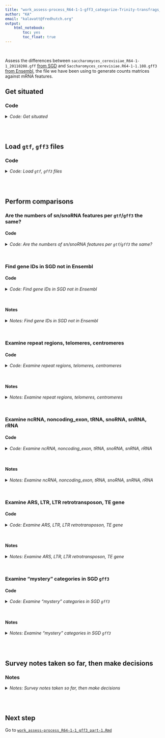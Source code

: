 ```yaml
---
title: "work_assess-process_R64-1-1-gff3_categorize-Trinity-transfrags_part-0.Rmd"
author: "KA"
email: "kalavatt@fredhutch.org"
output:
    html_notebook:
        toc: yes
        toc_float: true
---
```

<br />

Assess the differences between `saccharomyces_cerevisiae_R64-1-1_20110208.gff` [from SGD](http://sgd-archive.yeastgenome.org/sequence/S288C_reference/genome_releases/S288C_reference_genome_R64-1-1_20110203.tgz) and `Saccharomyces_cerevisiae.R64-1-1.108.gff3` [from Ensembl](https://ftp.ensembl.org/pub/release-108/gff3/saccharomyces_cerevisiae/), the file we have been using to generate counts matrices against mRNA features.

## Get situated
### Code
<details>
<summary><i>Code: Get situated</i></summary>

```r
#!/usr/bin/env Rscript

library(GenomicRanges)
library(IRanges)
library(plyr)
library(readxl)
library(rtracklayer)
library(tidyverse)

options(scipen = 999)
options(ggrepel.max.overlaps = Inf)

if(stringr::str_detect(getwd(), "kalavattam")) {
    p_local <- "/Users/kalavattam/Dropbox/FHCC"
} else {
    p_local <- "/Users/kalavatt/projects-etc"
}
p_wd <- "2022_transcriptome-construction/results/2023-0215"

setwd(paste(p_local, p_wd, sep = "/"))
getwd()

rm(p_local, p_wd)
```
</details>
<br />
<br />

## Load `gtf`, `gff3` files
### Code
<details>
<summary><i>Code: Load `gtf`, `gff3` files</i></summary>

```r
#!/usr/bin/env Rscript

p_SGD <- "./infiles_gtf-gff3/comprehensive/S288C_reference_genome_R64-1-1_20110203"
f_SGD <- "saccharomyces_cerevisiae_R64-1-1_20110208.gff"
gff3_SGD <- paste(p_SGD, f_SGD, sep = "/") %>%
    rtracklayer::import() %>%
    tibble::as_tibble() %>%
    dplyr::arrange(seqnames, start) %>%
    dplyr::mutate(seqnames = gsub("chr", "", seqnames))

rm(p_SGD, f_SGD)

p_Ens <- "./infiles_gtf-gff3/already"
f_Ens <- "Saccharomyces_cerevisiae.R64-1-1.108.gff3"
gff3_Ens <- paste(p_Ens, f_Ens, sep = "/") %>%
    rtracklayer::import() %>%
    tibble::as_tibble() %>%
    dplyr::arrange(seqnames, start)

rm(p_Ens, f_Ens)

p_Ens <- "./infiles_gtf-gff3/already"
f_Ens <- "Saccharomyces_cerevisiae.R64-1-1.108.gtf"
gtf_Ens <- paste(p_Ens, f_Ens, sep = "/") %>%
    rtracklayer::import() %>%
    tibble::as_tibble() %>%
    dplyr::arrange(seqnames, start)

rm(p_Ens, f_Ens)
```
</details>
<br />
<br />

## Perform comparisons
### Are the numbers of sn/snoRNA features per `gtf`/`gff3` the same?
#### Code
<details>
<summary><i>Code: Are the numbers of sn/snoRNA features per `gtf`/`gff3` the same?</i></summary>

```r
#!/usr/bin/env Rscript

cat("gff3_SGD colnames\n")
cat("-----------------\n")
gff3_SGD %>% colnames()
cat("\n")

cat("gff3_Ens colnames\n")
cat("-----------------\n")
gff3_Ens %>% colnames()
cat("\n")

cat("gtf_Ens colnames\n")
cat("----------------\n")
gtf_Ens %>% colnames()
cat("\n")

type_gff3_SGD <- gff3_SGD %>%
    dplyr::group_by(type) %>%
    dplyr::summarize(n = dplyr::n())

type_gff3_Ens <- gff3_Ens %>%
    dplyr::group_by(type) %>% 
    dplyr::summarize(n = dplyr::n())

type_gtf_Ens <- gtf_Ens %>%
    dplyr::group_by(type) %>% 
    dplyr::summarize(n = dplyr::n())

biotype_gff3_SGD <- gff3_SGD %>%
    dplyr::group_by(type) %>%
    dplyr::summarize(n = dplyr::n())

biotype_gff3_Ens <- gff3_Ens %>%
    dplyr::group_by(biotype) %>% 
    dplyr::summarize(n = dplyr::n())

biotype_gtf_Ens <- gtf_Ens %>%
    dplyr::group_by(gene_biotype) %>% 
    dplyr::summarize(n = dplyr::n())

type_gff3_SGD
type_gff3_Ens
type_gtf_Ens
biotype_gff3_SGD
biotype_gff3_Ens
biotype_gtf_Ens
```
</details>
<br />

### Find gene IDs in SGD not in Ensembl
#### Code
<details>
<summary><i>Code: Find gene IDs in SGD not in Ensembl</i></summary>

```r
#!/usr/bin/env Rscript

#  Initialize function --------------------------------------------------------
`%notin%` <- Negate(`%in%`)


#  For the SGD gff3, subset by column "type" entry "gene" ---------------------
z_gff3_SGD_genes <- gff3_SGD %>%
    dplyr::filter(type == "gene")

#  Tally number of genes per chromosome
# z_gff3_SGD_genes %>%
#     dplyr::group_by(seqnames) %>%
#     dplyr::summarize(n = dplyr::n())

z_gff3_Ens_genes_summary <- gff3_Ens %>%
    dplyr::filter(type == "gene") %>%
    dplyr::group_by(seqnames) %>%
    dplyr::summarize(n = dplyr::n())

z_gff3_Ens_genes_summary_sum <- sum(z_gff3_Ens_genes_summary$n)


#  For the Ensembl gff3, subset by column "type" entry "gene" -----------------
z_gff3_Ens_genes <- gff3_Ens %>%
    dplyr::filter(type == "gene") %>%
    dplyr::group_by(seqnames)

z_gff3_SGD_genes$ID %notin%
    stringr::str_remove(z_gff3_Ens_genes$ID, "gene:") %>%
table()


#  Find gene IDs in SGD not in Ensembl ----------------------------------------
z_gff3_SGD_genes[z_gff3_SGD_genes$ID %notin%
        stringr::str_remove(z_gff3_Ens_genes$ID, "gene:"), ]$ID
# [1] "YER109C" "YFL057C" "YFL056C" "YOR031W" "R0010W"  "R0020C"  "R0030W"  "R0040C"

#  (column ID) ------------------------
c("YER109C", "YFL057C", "YFL056C", "YOR031W") %in%
    stringr::str_remove(gff3_Ens$ID, "gene:|CDS:|transcript:")
# [1] FALSE FALSE  TRUE FALSE

gff3_Ens[stringr::str_remove(gff3_Ens$ID, "gene:|CDS:|transcript:") %in%
    c("YER109C", "YFL057C", "YFL056C", "YOR031W"), ]

#  (column protein_ID) ----------------
c("YER109C", "YFL057C", "YFL056C", "YOR031W") %in% gff3_Ens$protein_id
# [1] FALSE FALSE FALSE FALSE

# gff3_Ens[gff3_Ens$protein_id %in%
#     c("YER109C", "YFL057C", "YFL056C", "YOR031W"), ]

#  (column gene_id) -------------------
c("YER109C", "YFL057C", "YFL056C", "YOR031W") %in% gff3_Ens$gene_id
# [1] FALSE FALSE TRUE FALSE

gff3_Ens[gff3_Ens$gene_id %in%
    c("YER109C", "YFL057C", "YFL056C", "YOR031W"), ]

#  (column transcript_id) -------------
c("YER109C", "YFL057C", "YFL056C", "YOR031W") %in% gff3_Ens$transcript_id
# [1] FALSE FALSE TRUE FALSE

gff3_Ens[gff3_Ens$transcript_id %in%
    c("YER109C", "YFL057C", "YFL056C", "YOR031W"), ]


#  Find any rows associated with "YER109C", "YFL057C", "YFL056C", "YOR031W" ---
library(data.table)
gff3_Ens[apply(gff3_Ens, 1, function(x) any(x %like% "YER109C")), ]  # 0 rows
gff3_Ens[apply(gff3_Ens, 1, function(x) any(x %like% "YFL057C")), ]  # 1 row (in row for "YFL056C")
gff3_Ens[apply(gff3_Ens, 1, function(x) any(x %like% "YFL056C")), ]  # 3 rows
gff3_Ens[apply(gff3_Ens, 1, function(x) any(x %like% "YOR031W")), ]  # 0 rows


#  How many "gene" entries after filtering out "Mito" and "2-micron"? ---------
# z_gff3_SGD_genes %>%
#     dplyr::group_by(seqnames) %>%
#     dplyr::summarize(n = n())
# 
# z_gff3_SGD_genes %>%
#     nrow()  # [1] 6607
# 
# z_gff3_SGD_genes %>%
#     dplyr::filter(seqnames %notin% c("Mito", "2-micron")) %>%
#     nrow()  # [1] 6575
```
</details>
<br />

#### Notes
<details>
<summary><i>Notes: Find gene IDs in SGD not in Ensembl</i></summary>

- "YER109C", "YFL057C", "YFL056C", and "YOR031W" are on, respectively, chromosomes V, VI, VI, and XV; "R0010W", "R0020C", "R0030W", and "R0040C" are on "2-micron". Thus, "YER109C", "YFL057C", "YFL056C", and "YOR031W" are apparently valid genes that we *may* care about that are not&mdash;*for some reason*&mdash;associated with IDs in the Ensembl annotation.
- "YER109C", "YFL057C", "YFL056C", and "YOR031W" are not associated with `protein_ID` assignments in `gff3_Ens`; however, in `gff3_Ens`, "YFL056C" appears to be associated with `type` "pseudogene" and "pseudogene_transcript", `biotype` "pseudogene", and corresponding `gene_id` and `transcript_id` entries; the other genes&mdash;"YER109C", "YFL057C", and "YOR031W"&mdash;are not.
- "YFL056C" is associated with three rows in `gff3_Ens`: `type`s "pseudogene", "pseudogenic_transcript", and "exon".
- "YFL057C" is associated with the "YFL056C" `type` "pseudogene" row (it's in the `description` column)
</details>
<br />

### Examine repeat regions, telomeres, centromeres
#### Code
<details>
<summary><i>Code: Examine repeat regions, telomeres, centromeres</i></summary>

```r
#!/usr/bin/env Rscript

#  repeat region --------------------------------------------------------------
z_gff3_SGD_repeat_region <- gff3_SGD %>%
    dplyr::filter(type == "repeat_region")

z_rr_y_NA <- z_gff3_SGD_repeat_region[is.na(z_gff3_SGD_repeat_region$ID), ]
z_rr_n_NA <- z_gff3_SGD_repeat_region[!is.na(z_gff3_SGD_repeat_region$ID), ]

z_rr_y_NA$Parent %>% unlist()
#  [1] "TEL02L-YP"  "TEL04R-YP"  "TEL05L-YP"  "TEL05R-YP"  "TEL06L-YP"  "TEL07R-YP"  "TEL08L-YP"  "TEL08R-YP"  "TEL09L-YP"  "TEL10L-YP"  "TEL12L-YP1" "TEL12L-YP2" "TEL12R-YP2" "TEL12R-YP1"
# [15] "TEL13L-YP"  "TEL14L-YP"  "TEL15R-YP"  "TEL16L-YP"  "TEL16R-YP"

z_rr_n_NA$Parent %>% unlist()
# character(0)


#  telomere -------------------------------------------------------------------
z_gff3_SGD_telomere <- gff3_SGD %>%
    dplyr::filter(type == "telomere")

z_tel_y_NA <- z_gff3_SGD_telomere[is.na(z_gff3_SGD_telomere$ID), ]
z_tel_n_NA <- z_gff3_SGD_telomere[!is.na(z_gff3_SGD_telomere$ID), ]

table(z_tel_n_NA$end %in% z_rr_n_NA$end)
# TRUE
#   32

table(z_tel_n_NA$start %in% z_rr_n_NA$start)
# TRUE
#   32

gr_tel_n_NA <- GenomicRanges::GRanges(z_tel_n_NA)
gr_rr_n_NA <- GenomicRanges::GRanges(z_rr_n_NA)

IRanges::countOverlaps(gr_tel_n_NA, gr_rr_n_NA)
tmp <- IRanges::findOverlaps(gr_tel_n_NA, gr_rr_n_NA) %>% tibble::as_tibble()
rm(tmp)

IRanges::countOverlaps(gr_rr_n_NA, gr_tel_n_NA)
tmp <- IRanges::findOverlaps(gr_rr_n_NA, gr_tel_n_NA) %>% tibble::as_tibble()
rm(tmp)


#  centromere -----------------------------------------------------------------
z_gff3_SGD_centromere <- gff3_SGD %>%
    dplyr::filter(type == "centromere")

gr_cen <- GenomicRanges::GRanges(z_gff3_SGD_centromere)

IRanges::countOverlaps(gr_cen, gr_tel_n_NA)
IRanges::countOverlaps(gr_cen, gr_rr_n_NA)

# rm(z_rr_n_NA, z_rr_y_NA, z_tel_n_NA, z_tel_y_NA)
# rm(z_gff3_SGD_repeat_region)
# rm(z_gff3_SGD_telomere)
```
</details>
<br />

#### Notes
<details>
<summary><i>Notes: Examine repeat regions, telomeres, centromeres</i></summary>

- For `type` "repeat_region", go with `!is.na()`, which encompasses the ranges in `is.na()`.
- All of the ranges in `z_rr_n_NA` overlap the ranges in `z_tel_n_NA`. There are no overlaps between `z_gff3_SGD_centromere` and `z_rr_n_NA` (which might be expected), nor are there overlaps between `z_gff3_SGD_centromere` and `z_tel_n_NA` (which are not expected).
- `#CONCLUSION` Thus, I think I should exclude `type` "repeat_region" in favor of `type` "telomere". "Centromere" can be included without any problems with any features, I think.
</details>
<br />

### Examine ncRNA, noncoding_exon, tRNA, snoRNA, snRNA, rRNA
#### Code
<details>
<summary><i>Code: Examine ncRNA, noncoding_exon, tRNA, snoRNA, snRNA, rRNA</i></summary>

```r
#!/usr/bin/env Rscript

z_gff3_SGD_ncRNA <- gff3_SGD %>%
    dplyr::filter(type == "ncRNA")
z_gff3_SGD_noncoding_exon <- gff3_SGD %>%
    dplyr::filter(type == "noncoding_exon")
z_gff3_SGD_tRNA <- gff3_SGD %>%
    dplyr::filter(type == "tRNA")
z_gff3_SGD_snRNA_snoRNA <- gff3_SGD %>%
    dplyr::filter(type == "snRNA" | type == "snoRNA")
z_gff3_SGD_rRNA <- gff3_SGD %>%
    dplyr::filter(type == "rRNA")

z_gff3_noncoding_etc <- gff3_SGD %>%
    dplyr::filter(
        type == "ncRNA" |
        type == "noncoding_exon" |
        type == "tRNA" |
        type == "snoRNA" |
        type == "snRNA" |
        type == "rRNA"
    )

gr_noncoding_exon <- GenomicRanges::GRanges(z_gff3_SGD_noncoding_exon)
gr_noncoding_ncRNA <- GenomicRanges::GRanges(z_gff3_SGD_ncRNA)
gr_tRNA <- GenomicRanges::GRanges(z_gff3_SGD_tRNA)
gr_snRNA_snoRNA <- GenomicRanges::GRanges(z_gff3_SGD_snRNA_snoRNA)
gr_rRNA <- GenomicRanges::GRanges(z_gff3_SGD_rRNA)

sum_1 <- IRanges::countOverlaps(gr_noncoding_exon, gr_noncoding_ncRNA) %>% sum()
tmp_1 <- IRanges::findOverlaps(gr_noncoding_exon, gr_noncoding_ncRNA) %>%
    tibble::as_tibble()

sum_2 <- IRanges::countOverlaps(gr_noncoding_exon, gr_tRNA) %>% sum()
tmp_2 <- IRanges::findOverlaps(gr_noncoding_exon, gr_tRNA) %>%
    tibble::as_tibble()

sum_3 <- IRanges::countOverlaps(gr_noncoding_exon, gr_snRNA_snoRNA) %>% sum()
tmp_3 <- IRanges::findOverlaps(gr_noncoding_exon, gr_snRNA_snoRNA) %>%
    tibble::as_tibble()

sum_4 <- IRanges::countOverlaps(gr_noncoding_exon, gr_rRNA) %>% sum()
tmp_4 <- IRanges::findOverlaps(gr_noncoding_exon, gr_rRNA) %>%
    tibble::as_tibble()

z_gff3_SGD_noncoding_exon[
    z_gff3_SGD_noncoding_exon$Name %notin%
        z_gff3_SGD_noncoding_exon[c(tmp_1$queryHits, tmp_2$queryHits, tmp_3$queryHits), ]$Name, 
]

nrow(z_gff3_SGD_noncoding_exon) - (sum_1 + sum_2 + sum_3)

z_gff3_SGD_noncoding_exon[tmp_1$queryHits, ]
z_gff3_SGD_noncoding_exon[tmp_2$queryHits, ]
z_gff3_SGD_noncoding_exon[tmp_3$queryHits, ]
z_gff3_SGD_noncoding_exon[tmp_4$queryHits, ]

rm(
    z_gff3_SGD_ncRNA, z_gff3_SGD_noncoding_exon, z_gff3_SGD_tRNA,
    z_gff3_SGD_snRNA_snoRNA, z_gff3_SGD_rRNA
)
```
</details>
<br />

#### Notes
<details>
<summary><i>Notes: Examine ncRNA, noncoding_exon, tRNA, snoRNA, snRNA, rRNA</i></summary>

- `#CONCLUSION` We can exclude `type` "noncoding exon"&mdash;these will be included in "ncRNA", "tRNA", "snoRNA", "snRNA", "rRNA". I think they will not be included with anything else.
- `#CONCLUSION` So, here's what to include (so far) for `type`:
    - "centromere"
    - "genes" (`#MAYBE` stratified by `orf_classification`)
    - "ncRNA"
    - "rRNA"
    - "snRNA"
    - "snoRNA"
    - "telomere"
    - "tRNA"
</details>
<br />

### Examine ARS, LTR, LTR retrotransposon, TE gene
#### Code
<details>
<summary><i>Code: Examine ARS, LTR, LTR retrotransposon, TE gene</i></summary>

```r
#!/usr/bin/env Rscript

#  Initialize functions -------------------------------------------------------
convert_character_0_NA <- function(x) {
    z <- lapply(
        x, function(y) if(identical(y, character(0))) NA_character_ else y
    ) %>%
        unlist()
    
    return(z)
}


flatten_elements_to_one <- function(x) {
    # For character list elements with two or more subelements, collapse
    # ("flatten") the subelements into a single character element
    # 
    # :param x: <list>
    # :return: character vector of collapsed list elements (list e)
    
    l_collapsed <- x[lengths(x) >= 2] %>% length()
    collapsed <- vector(mode = "character", length = l_collapsed)
    for(i in 1:l_collapsed) {
        # i <- 1
        # cat(i, "\n")
        # cat(x[lengths(x) >= 2][[i]], "\n")
        collapsed[i] <- stringr::str_c(
            x[lengths(x) >= 2][[i]],
            collapse = ", "
        )
    }
    
    return(collapsed)
}


process_list_column <- function(x) {
    x[lengths(x) == 0] <- NA_character_
    if(length(x[lengths(x) >= 2]) != 0) {
        x[lengths(x) >= 2] <- x[lengths(x) >= 2] %>%
            flatten_elements_to_one()
    }
    y <- x %>% unlist()
    return(y)
}


#  Load and process tibbles for features --------------------------------------
z_gff3_SGD_ARS <- gff3_SGD %>%
    dplyr::filter(type == "ARS")
z_gff3_SGD_LTR <- gff3_SGD %>%
    dplyr::filter(type == "long_terminal_repeat")
z_gff3_SGD_LTR_retrotransposon <- gff3_SGD %>%
    dplyr::filter(type == "LTR_retrotransposon")
z_gff3_SGD_TE_gene <- gff3_SGD %>%
    dplyr::filter(type == "transposable_element_gene")


#  Unlist column Note -----------------
z_gff3_SGD_ARS$Note <- unlist(z_gff3_SGD_ARS$Note)
z_gff3_SGD_LTR$Note <- unlist(z_gff3_SGD_LTR$Note)
z_gff3_SGD_LTR_retrotransposon$Note <- unlist(z_gff3_SGD_LTR_retrotransposon$Note)
z_gff3_SGD_TE_gene$Note <- unlist(z_gff3_SGD_TE_gene$Note)


#  Unlist column Parent ---------------
z_gff3_SGD_ARS$Parent <- convert_character_0_NA(z_gff3_SGD_ARS$Parent)
z_gff3_SGD_LTR$Parent <- convert_character_0_NA(z_gff3_SGD_LTR$Parent)
z_gff3_SGD_LTR_retrotransposon$Parent <- convert_character_0_NA(z_gff3_SGD_LTR_retrotransposon$Parent)
z_gff3_SGD_TE_gene$Parent <- convert_character_0_NA(z_gff3_SGD_TE_gene$Parent)


#  Unlist column Alias ----------------
z_gff3_SGD_ARS$Alias <- process_list_column(z_gff3_SGD_ARS$Alias)
z_gff3_SGD_LTR$Alias <- process_list_column(z_gff3_SGD_LTR$Alias)
z_gff3_SGD_LTR_retrotransposon$Alias <- process_list_column(z_gff3_SGD_LTR_retrotransposon$Alias)
z_gff3_SGD_TE_gene$Alias <- process_list_column(z_gff3_SGD_TE_gene$Alias)


#  Unlist column Ontology_term --------
z_gff3_SGD_ARS$Ontology_term <- process_list_column(z_gff3_SGD_ARS$Ontology_term)
z_gff3_SGD_LTR$Ontology_term <- process_list_column(z_gff3_SGD_LTR$Ontology_term)
z_gff3_SGD_LTR_retrotransposon$Ontology_term <- process_list_column(z_gff3_SGD_LTR_retrotransposon$Ontology_term)
z_gff3_SGD_TE_gene$Ontology_term <- process_list_column(z_gff3_SGD_TE_gene$Ontology_term)


#  Check tibbles ----------------------
z_gff3_SGD_ARS
z_gff3_SGD_LTR
z_gff3_SGD_LTR_retrotransposon
z_gff3_SGD_TE_gene

z_gff3_SGD_ARS %>%
    dplyr::group_by(Note) %>%
    dplyr::summarize(n = dplyr::n())

z_gff3_SGD_LTR %>%
    dplyr::group_by(Note) %>%
    dplyr::summarize(n = dplyr::n())

z_gff3_SGD_LTR_retrotransposon %>%
    dplyr::group_by(Note) %>%
    dplyr::summarize(n = dplyr::n())

z_gff3_SGD_TE_gene %>%
    dplyr::group_by(Note) %>%
    dplyr::summarize(n = dplyr::n())


#  ------
gr_ARS <- GenomicRanges::GRanges(z_gff3_SGD_ARS)
gr_LTR <- GenomicRanges::GRanges(z_gff3_SGD_LTR)
gr_LTR_retrotransposon <- GenomicRanges::GRanges(z_gff3_SGD_LTR_retrotransposon)
gr_TE_gene <- GenomicRanges::GRanges(z_gff3_SGD_TE_gene)

#  1 ----
z_gff3_SGD_LTR %>% dplyr::arrange(seqnames, start)
z_gff3_SGD_LTR_retrotransposon %>% dplyr::arrange(seqnames, start)

sum_1 <- IRanges::countOverlaps(gr_LTR, gr_LTR_retrotransposon) %>% sum()
tmp_1 <- IRanges::findOverlaps(gr_LTR, gr_LTR_retrotransposon) %>%
    tibble::as_tibble()

z_gff3_SGD_LTR[tmp_1$queryHits, ]
z_gff3_SGD_LTR_retrotransposon[tmp_1$subjectHits, ]

z_gff3_SGD_LTR_retrotransposon[
    seq(1, nrow(z_gff3_SGD_LTR_retrotransposon)) %notin% unique(tmp_1$subjectHits), 
]

#  2 -----
z_gff3_SGD_LTR %>% dplyr::arrange(seqnames, start) # %>% nrow()
z_gff3_SGD_TE_gene %>% dplyr::arrange(seqnames, start)

sum_2 <- IRanges::countOverlaps(gr_LTR, gr_TE_gene) %>% sum()
tmp_2 <- IRanges::findOverlaps(gr_LTR, gr_TE_gene) %>%
    tibble::as_tibble()

z_gff3_SGD_LTR[tmp_2$queryHits, ]
z_gff3_SGD_TE_gene[tmp_2$subjectHits, ]

z_gff3_SGD_LTR[
    seq(1, nrow(z_gff3_SGD_LTR)) %notin% unique(tmp_2$subjectHits), 
] %>%
    nrow()

#  3 -----
z_gff3_SGD_LTR_retrotransposon %>% dplyr::arrange(seqnames, start) # %>% nrow()
z_gff3_SGD_TE_gene %>% dplyr::arrange(seqnames, start) # %>% nrow()

sum_3 <- IRanges::countOverlaps(gr_LTR_retrotransposon, gr_TE_gene) %>% sum()
tmp_3 <- IRanges::findOverlaps(gr_LTR_retrotransposon, gr_TE_gene) %>%
    tibble::as_tibble()

z_gff3_SGD_LTR_retrotransposon[tmp_3$queryHits, ]
z_gff3_SGD_TE_gene[tmp_3$subjectHits, ]

z_gff3_SGD_LTR_retrotransposon[
    seq(1, nrow(z_gff3_SGD_LTR_retrotransposon)) %notin% unique(tmp_3$subjectHits), 
]

#  4 -----
z_gff3_SGD_LTR
z_gff3_SGD_ARS

sum_4 <- IRanges::countOverlaps(gr_LTR, gr_ARS) %>% sum()
tmp_4 <- IRanges::findOverlaps(gr_LTR, gr_ARS) %>%
    tibble::as_tibble()

z_gff3_SGD_LTR[tmp_4$queryHits, ]
z_gff3_SGD_ARS[tmp_4$subjectHits, ]

z_gff3_SGD_LTR[
    seq(1, nrow(z_gff3_SGD_LTR)) %notin% unique(tmp_4$subjectHits), 
]

#  ------
z_gff3_SGD_LTR[tmp_4$queryHits, ]
z_gff3_SGD_ARS[tmp_4$subjectHits, ]
z_gff3_SGD_LTR[seq(1, nrow(z_gff3_SGD_LTR)) %notin% tmp_4$queryHits, ]
z_gff3_SGD_ARS[seq(1, nrow(z_gff3_SGD_ARS)) %notin% tmp_4$subjectHits, ]
```
</details>
<br />

#### Notes
<details>
<summary><i>Notes: Examine ARS, LTR, LTR retrotransposon, TE gene</i></summary>

- Almost all `z_gff3_SGD_LTR_retrotransposon` overlaps `z_gff3_SGD_LTR`&mdash;all except...
    - `IV 878303 884220 5918 - SGD LTR_retrotransposon ... YDRCTy1-2 SGD:S000006860 YDRCTy1-2 ...`
- 82 out of 89 TEs (`z_gff3_SGD_TE_gene`) at least partially overlap 301 out of 383 LTRs (`z_gff3_SGD_LTR`)
- All 89 TEs (`z_gff3_SGD_TE_gene`) at least partially overlap all but one row in `z_gff3_SGD_LTR_retrotransposon`
- 20 LTRs overlap ARSs
</details>
<br />

### Examine "mystery" categories in SGD `gff3`
#### Code
<details>
<summary><i>Code: Examine "mystery" categories in SGD `gff3`</i></summary>

```r
#!/usr/bin/env Rscript

gff3_mystery <- gff3_SGD %>%
    dplyr::filter(
        type == "nucleotide_match" |
        type == "binding_site" |
        type == "region" |
        type == "five_prime_UTR_intron" |
        type == "gene_cassette" |
        type == "insertion" |
        type == "external_transcribed_spacer_region" |
        type == "internal_transcribed_spacer_region"
    )

#  Unlist column Note
gff3_mystery$Note <- process_list_column(gff3_mystery$Note)

#  Unlist column Parent
gff3_mystery$Parent <- process_list_column(gff3_mystery$Parent)

#  Unlist column Alias
gff3_mystery$Alias <- process_list_column(gff3_mystery$Alias)

#  Unlist column Ontology_term
gff3_mystery$Ontology_term <- process_list_column(gff3_mystery$Ontology_term)


gff3_SGD %>% dplyr::filter(dbxref == "SGD:S000029655")
gff3_SGD %>% dplyr::filter(ID == "HMR")
gff3_SGD %>% dplyr::filter(Name == "YJR027W")
gff3_SGD %>% dplyr::filter(Name == "YBL092W")

# gff3_SGD %>% dplyr::filter(type == "intron")
#  Yeah, let's exclude introns, which will be included along with gene or tRNA
#+ (or etc.) entries
```
</details>
<br />

#### Notes
<details>
<summary><i>Notes: Examine "mystery" categories in SGD `gff3`</i></summary>

- We can exclude `type` "nucleotide_match", which mostly seem to be parts of telomere and ARS features
- We can exclude `type` "binding_site", which are all within telomere features
- We can also exclude `type` "region", which seem to be encompassed in other features
- Retain `type` "five_prime_UTR_intron"
- ~~Retain `type` "gene_cassette"~~ *After discussion with Toshi, we realize that these features will be encompassed by other features (e.g., within `type` "gene"), so we can exclude `type` "gene_cassette"*
- ~~Retain `type` "external_transcribed_spacer_region" and "internal_transcribed_spacer_region"~~ *Actually, don't b/c these are already covered by `type` "rRNA"*
</details>
<br />
<br />

## Survey notes taken so far, then make decisions
### Notes
<details>
<summary><i>Notes: Survey notes taken so far, then make decisions</i></summary>

- Go with the SGD annotation for this work.
- We should not remove any entries from `type` "gene" despite there being an extra four chromosomal genes in the SGD annotation versus the Ensembl R64-1-1 annotation.
- We should exclude `type` "repeat_region" in favor of `type` "telomere". "Centromere" can be included without any problems with any features.
- We can exclude `type` "noncoding exon" since these will be included in variously "ncRNA", "tRNA", "snoRNA", "snRNA", "rRNA".
- `#DEKHO` `#IMPORTANT` So, here's what to include for `type`:
    - ~~"ARS" (both strands)~~
    - ~~"centromere" (both strands)~~
    - "gene" (antisense too)
    - "ncRNA" (antisense too)
    - "pseudogene" (those that are not collapsed/merged into "transposable_element" below; antisense too)
    - "rRNA" (antisense too)
    - "snRNA" (antisense too)
    - "snoRNA" (antisense too)
    - ~~"telomere" (both strands)~~
    - "transposable_element" (made from collapsing/merging "long_terminal_repeat", "LTR_retrotransposon", "transposable_element_gene" and "pseudogene"; antisense too)
    - "tRNA" (antisense too)
- And here's what not to include for `type`:
    - "binding_site"
    - "CDS"
    - "chromosome"
    - "external_transcribed_spacer_region" (already in `type` "rRNA")
    - "five_prime_UTR_intron" (already in `type` "gene" and `type` intergenic)
    - "gene_cassette" (already in `type` "gene" and `type` "intergenic")
    - "insertion"
    - "internal_transcribed_spacer_region" (already in `type` "rRNA")
    - "intron"
    - "noncoding_exon"
    - "nucleotide_match"
    - "region"
    - "repeat_region"
</details>
<br />
<br />

## Next step
Go to [`work_assess-process_R64-1-1_gff3_part-1.Rmd`](./work_assess-process_R64-1-1_gff3_part-1.Rmd)
<br />
